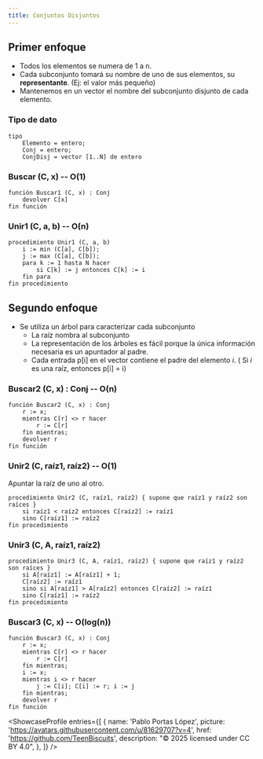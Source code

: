 ```yaml
---
title: Conjuntos Disjuntos
---
```



## Primer enfoque

- Todos los elementos se numera de 1 a n.
- Cada subconjunto tomará su nombre de uno de sus elementos, su **representante**. (Ej: el valor más pequeño)
- Mantenemos en un vector el nombre del subconjunto disjunto de cada elemento.

### Tipo de dato

```pseudocodigo
tipo
    Elemento = entero;
    Conj = entero;
    ConjDisj = vector [1..N] de entero
```

### Buscar (C, x) -- O(1)

```pseudocodigo
función Buscar1 (C, x) : Conj
    devolver C[x]
fin función
```

### Unir1 (C, a, b) -- O(n)

```pseudocodigo
procedimiento Unir1 (C, a, b)
    i := min (C[a], C[b]);
    j := max (C[a], C[b]);
    para k := 1 hasta N hacer
        si C[k] := j entonces C[k] := i
    fin para
fin procedimiento
```

## Segundo enfoque

- Se utiliza un árbol para caracterizar cada subconjunto
    - La raíz nombra al subconjunto
    - La representación de los árboles es fácil porque la única información necesaria es un apuntador al padre.
    - Cada entrada p[i] en el vector contiene el padre del elemento _i_. ( Si _i_ es una raíz, entonces p[i] = i)

### Buscar2 (C, x) : Conj -- O(n)

```pseudocodigo
función Buscar2 (C, x) : Conj
    r := x;
    mientras C[r] <> r hacer
        r := C[r]
    fin mientras;
    devolver r
fin función
```

### Unir2 (C, raíz1, raíz2) -- O(1)

Apuntar la raíz de uno al otro.

```pseudocodigo wrap
procedimiento Unir2 (C, raíz1, raíz2) { supone que raíz1 y raíz2 son raíces }
    si raíz1 < raíz2 entonces C[raíz2] := raíz1
    sino C[raíz1] := raíz2
fin procedimiento
```

### Unir3 (C, A, raíz1, raíz2)

```pseudocodigo wrap
procedimiento Unir3 (C, A, raíz1, raíz2) { supone que raíz1 y raíz2 son raíces }
    si A[raíz1] := A[raíz1] + 1;
    C[raíz2] := raíz1
    sino si A[raíz1] > A[raíz2] entonces C[raíz2] := raíz1
    sino C[raíz1] := raíz2
fin procedimiento
```

### Buscar3 (C, x) -- O(log(n))

```pseudocodigo
función Buscar3 (C, x) : Conj
    r := x;
    mientras C[r] <> r hacer
        r := C[r]
    fin mientras;
    i := x;
    mientras i <> r hacer
        j := C[i]; C[i] := r; i := j
    fin mientras;
    devolver r
fin función
```

<ShowcaseProfile
  entries={[
    {
      name: 'Pablo Portas López',
      picture: 'https://avatars.githubusercontent.com/u/81629707?v=4',
      href: 'https://github.com/TeenBiscuits',
      description:
        "© 2025 licensed under CC BY 4.0",
    },
  ]}
/>
